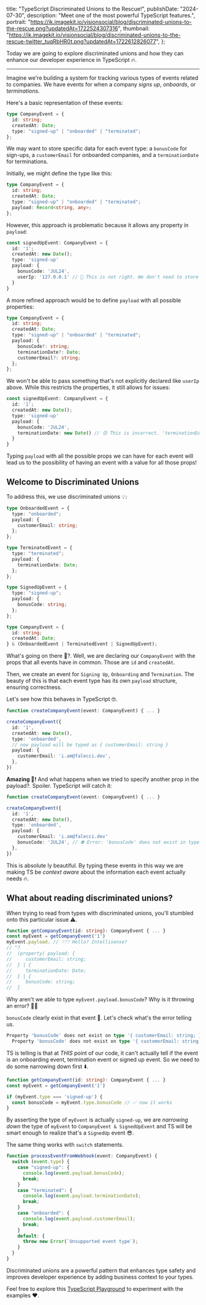   title: "TypeScript Discriminated Unions to the Rescue!",
  publishDate: "2024-07-30",
  description: "Meet one of the most powerful TypeScript features.",
  portrait:
    "https://ik.imagekit.io/visionsocial/blog/discriminated-unions-to-the-rescue.png?updatedAt=1722524307316",
  thumbnail:
    "https://ik.imagekit.io/visionsocial/blog/discriminated-unions-to-the-rescue-twitter_tuqRbHR0t.png?updatedAt=1722612826077",
};

Today we are going to explore discriminated unions and how they can enhance our developer experience in TypeScript 🔥.

---

Imagine we're building a system for tracking various types of events related to companies. We have events for when a company _signs up_, _onboards_, or _terminations_.

Here's a basic representation of these events:

```typescript
type CompanyEvent = {
  id: string;
  createdAt: Date;
  type: "signed-up" | "onboarded" | "terminated";
};
```

We may want to store specific data for each event type: a `bonusCode` for sign-ups, a `customerEmail` for onboarded companies, and a `terminationDate` for terminations.

Initially, we might define the type like this:

```typescript
type CompanyEvent = {
  id: string;
  createdAt: Date;
  type: "signed-up" | "onboarded" | "terminated";
  payload: Record<string, any>;
};
```

However, this approach is problematic because it allows any property in `payload`:

```typescript
const signedUpEvent: CompanyEvent = {
  id: '1';
  createdAt: new Date();
  type: 'signed-up'
  payload: {
    bonusCode: 'JUL24',
    userIp: '127.0.0.1' // 🧐 This is not right. We don't need to store userIp here.
  }
}
```

A more refined approach would be to define `payload` with all possible properties:

```typescript
type CompanyEvent = {
  id: string;
  createdAt: Date;
  type: "signed-up" | "onboarded" | "terminated";
  payload: {
    bonusCode?: string;
    terminationDate?: Date;
    customerEmail?: string;
  };
};
```

We won't be able to pass something that's not explicitly declared like `userIp` above. While this restricts the properties, it still allows for issues:

```typescript
const signedUpEvent: CompanyEvent = {
  id: '1';
  createdAt: new Date();
  type: 'signed-up'
  payload: {
    bonusCode: 'JUL24',
    terminationDate: new Date() // 😠 This is incorrect. 'terminationDate' shouldn't be here.
  }
}
```

Typing `payload` with all the possible props we can have for each event will lead us to the possibility of having an event with a value for all those props!

## Welcome to Discriminated Unions

To address this, we use discriminated unions 💡:

```typescript
type OnboardedEvent = {
  type: "onboarded";
  payload: {
    customerEmail: string;
  };
};

type TerminatedEvent = {
  type: "terminated";
  payload: {
    terminationDate: Date;
  };
};

type SignedUpEvent = {
  type: "signed-up";
  payload: {
    bonusCode: string;
  };
};

type CompanyEvent = {
  id: string;
  createdAt: Date;
} & (OnboardedEvent | TerminatedEvent | SignedUpEvent);
```

What's going on there 🤯?. Well, we are declaring our `CompanyEvent` with the props that all events have in common. Those are `id` and `createdAt`.

Then, we create an event for `Signing Up`, `Onboarding` and `Termination`. The beauty of this is that each event type has its own `payload` structure, ensuring correctness.

Let's see how this behaves in TypeScript 🤓.

```typescript
function createCompanyEvent(event: CompanyEvent) { ... }

createCompanyEvent({
  id: '1',
  createdAt: new Date(),
  type: 'onboarded',
  // now payload will be typed as { customerEmail: string }
  payload: {
    customerEmail: 'i.am@falecci.dev',
  },
})
```

**Amazing 🚀!** And what happens when we tried to specify another prop in the payload?. Spoiler. TypeScript will catch it:

```typescript
function createCompanyEvent(event: CompanyEvent) { ... }

createCompanyEvent({
  id: '1',
  createdAt: new Date(),
  type: 'onboarded',
  payload: {
    customerEmail: 'i.am@falecci.dev'
    bonusCode: 'JUL24', // ⛔ Error: 'bonusCode' does not exist in type '{ customerEmail: string; }'
  },
})
```

This is absolute ly beautiful. By typing these events in this way we are making TS be _context aware_ about the information each event actually needs 🔥.

## What about reading discriminated unions?

When trying to read from types with discriminated unions, you'll stumbled onto this particular issue ⚠️.

```typescript
function getCompanyEvent(id: string): CompanyEvent { ... }
const myEvent = getCompanyEvent('1')
myEvent.payload. // ❔❔❔ Hello? Intellisense?
// ^?
//  (property) payload: {
//     customerEmail: string;
//  } | {
//     terminationDate: Date;
//  } | {
//     bonusCode: string;
//  }
```

Why aren't we able to type `myEvent.payload.bonusCode`? Why is it throwing an error? 😵‍💫

`bonusCode` clearly exist in that event 🤔. Let's check what's the error telling us.

```typescript
Property 'bonusCode' does not exist on type '{ customerEmail: string; } | { terminationDate: Date; } | { bonusCode: string; }'.
  Property 'bonusCode' does not exist on type '{ customerEmail: string; }'.
```

TS is telling is that at _THIS_ point of our code, it can't actually tell if the event is an onboarding event, termination event or signed up event. So we need to do some narrowing down first ⬇️.

```typescript
function getCompanyEvent(id: string): CompanyEvent { ... }
const myEvent = getCompanyEvent('1')

if (myEvent.type === 'signed-up') {
  const bonusCode = myEvent.type.bonusCode // ✅ now it works
}
```

By asserting the type of `myEvent` is actually `signed-up`, we are _narrowing down_ the type of `myEvent` to `CompanyEvent & SignedUpEvent` and TS will be smart enough to realize that's a `SignedUp` event 😎.

The same thing works with `switch` statements.

```typescript
function processEventFromWebhook(event: CompanyEvent) {
  switch (event.type) {
    case "signed-up": {
      console.log(event.payload.bonusCode);
      break;
    }
    case "terminated": {
      console.log(event.payload.terminationDate);
      break;
    }
    case "onboarded": {
      console.log(event.payload.customerEmail);
      break;
    }
    default: {
      throw new Error(`Unsupported event type`);
    }
  }
}
```

Discriminated unions are a powerful pattern that enhances type safety and improves developer experience by adding business context to your types.

Feel free to explore this [TypeScript Playground](https://www.typescriptlang.org/play/?#code/C4TwDgpgBA8gdgIwPYEMBOATCGCiA3COYKAXigG8AoKKUSALigHIlFVNsnqowUQAbVBkZUaNAMYBXAM7AkAWwhoc8lAEt+jWWjVwA5twC+lY5TrQAKkvm6UwbPkLEy5KN3OMm9tDbh3O3LwCQiLcNN6+dmqsACL+jHH2RiaUZuDQAMpqenDYAKpgjkSkFG7h6Z7S2bkYALSSYFw0QYIowhRhUMhwMgDCSFhawDr6yabmUP3yvHAgRc4dNGrt2rp6ANzc4mgQ-hgAgsAJ-puGUABkUAAU3AA+sGzoWLgERHdQVj629i9O71k5fKFV7ASgASlSADNJHBxMBonAoNtdvYpjM5iCrhAQYw0ShZvMwaVjNDYfDWFA9BBgHiCZjlkMRnowbiFOj5qVuDtgJI0IjyGcUNJJmz8Ri-lBTFBSXCETw0EhxBBpNJ5gAxBXyADqEAQAAskEgANZYnEi6ZiwmLKDSADuamA4j1pqcADpzETRGJxELoEwqoC6g0mKExN7WNIkPwIK7BHoXURXS0hK7un0BhAIWGaAgdigjZsw8Ywz7pH6It9OKHs+II1GY3GE8Ak3xWhh3dZvgjEpnOjm8wXOsXvb7mKxkE8q9aS3Xo7GkPHsW7k21XVJZAolCp1Pws9nc7tB0XOlhIShJPwjtOxMA9QrbVBcg+cGgFWgrgADPJwaQNMBINAfigJdinMD89xoYdi2MIA) to experiment with the examples ❤️.
